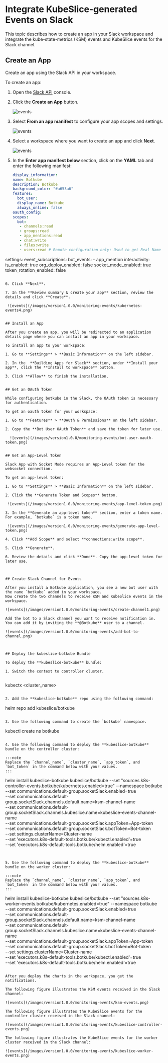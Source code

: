 # Integrate KubeSlice-generated Events on Slack

This topic describes how to create an app in your Slack workspace and integrate the 
kube-state-metrics (KSM) events and KubeSlice events for the Slack channel.


## Create an App

Create an app using the Slack API in your workspace. 

To create an app:

1. Open the [Slack API](https://api.slack.com/apps) console.

2. Click the **Create an App** button.

   ![events](/images/version1.0.0/monitoring-events/kubernetes-events1.png)

3. Select **From an app manifest** to configure your app scopes and settings.
   
   ![events](/images/version1.0.0/monitoring-events/kubernetes-events2.png)

4. Select a workspace where you want to create an app and click **Next**.

   ![events](/images/version1.0.0/monitoring-events/kubernetes-events3.png)

5. In the **Enter app manifest below** section, click on the **YAML** tab and enter the following manifest:

   ```yaml
   display_information:
   name: Botkube
   description: Botkube
   background_color: "#a653a6"
   features:
     bot_user:
     display_name: Botkube
     always_online: false
   oauth_config:
   scopes:
     bot:
      - channels:read
      - groups:read
      - app_mentions:read
      - chat:write
      - files:write
      - users:read # Remote configuration only: Used to get Real Name for audit reporting
  settings:
  event_subscriptions:
    bot_events:
      - app_mention
  interactivity:
    is_enabled: true
  org_deploy_enabled: false
  socket_mode_enabled: true
  token_rotation_enabled: false
  ```

6. Click **Next**.

7. In the **Review summary & create your app** section, review the details and click **Create**.

   ![events](/images/version1.0.0/monitoring-events/kubernetes-events4.png)


## Install an App

After you create an app, you will be redirected to an application details page where you can install an app in your workspace.

To install an app to your workspace:

1. Go to **Settings** > **Basic Information** on the left sidebar.

2. In the  **Building Apps for Slack** section, under **Install your app**, click the **Install to workspace** button.

3. Click **Allow** to finish the installation.


## Get an OAuth Token

While configuring botkube in the Slack, the OAuth token is necessary for authentication.

To get an oauth token for your workspace:

1. Go to **Features** > **OAuth & Permissions** on the left sidebar.

2. Copy the **Bot User OAuth Token** and save the token for later use.
   
    ![events](/images/version1.0.0/monitoring-events/bot-user-oauth-token.png)


## Get an App-Level Token

Slack App with Socket Mode requires an App-Level token for the websocket connection.

To get an app-level token:

1. Go to **Settings** > **Basic Information** on the left sidebar.

2. Click the **Generate Token and Scopes** button.
   
   ![events](/images/version1.0.0/monitoring-events/app-level-token.png)

3. In the **Generate an app-level token** section, enter a token name. For example, `botkube` is a token name.

   ![events](/images/version1.0.0/monitoring-events/generate-app-level-token.png)

4. Click **Add Scope** and select **connections:write scope**.

5. Click **Generate**.

6. Review the details and click **Done**. Copy the app-level token for later use.



## Create Slack Channel for Events

After you install a Botkube application, you see a new bot user with the name `botkube` added in your workspace. 
Now create the two channels to receive KSM and KubeSlice events in the workspace.

![events](/images/version1.0.0/monitoring-events/create-channel1.png)

Add the bot to a Slack channel you want to receive notification in. You can add it by inviting the **@Botkube** user to a channel.

![events](/images/version1.0.0/monitoring-events/add-bot-to-channel.png)



## Deploy the kubeslice-botkube Bundle

To deploy the **kubeslice-botkube** bundle:

1. Switch the context to controller cluster.
   
   ```
   kubectx <cluster_name>
   ```

2. Add the **kubeslice-botkube** repo using the following command:
   
   ```
   helm repo add kubeslice/botkube
   ```

3. Use the following command to create the `botkube` namespace.
   
   ```
   kubectl create ns botkube
   ```

4. Use the following command to deploy the **kubeslice-botkube** bundle on the controller cluster:
 
   :::note
   Replace the `channel_name`, `cluster_name`, `app_token`, and `bot_token` in the command below with your values.
   ::: 

   ```
   helm install kubeslice-botkube kubeslice/botkube  --set "sources.k8s-controller-events.botkube/kubernetes.enabled=true" --namespace botkube \
   --set communications.default-group.socketSlack.enabled=true \
   --set communications.default-group.socketSlack.channels.default.name=ksm-channel-name \
   --set communications.default-group.socketSlack.channels.kubeslice.name=kubeslice-events-channel-name \
   --set communications.default-group.socketSlack.appToken=App-token \
   --set communications.default-group.socketSlack.botToken=Bot-token \
   --set settings.clusterName=Cluster-name \
   --set 'executors.k8s-default-tools.botkube/kubectl.enabled'=true \
   --set 'executors.k8s-default-tools.botkube/helm.enabled'=true
   ```


5. Use the following command to deploy the **kubeslice-botkube** bundle on the worker cluster:
   
   :::note
   Replace the `channel_name`, `cluster_name`, `app_token`, and `bot_token` in the command below with your values.
   :::

   ```
   helm install kubeslice-botkube kubeslice/botkube  --set "sources.k8s-worker-events.botkube/kubernetes.enabled=true" --namespace botkube \
   --set communications.default-group.socketSlack.enabled=true \
   --set communications.default-group.socketSlack.channels.default.name=ksm-channel-name \
   --set communications.default-group.socketSlack.channels.kubeslice.name=kubeslice-events-channel-name \
   --set communications.default-group.socketSlack.appToken=App-token \
   --set communications.default-group.socketSlack.botToken=Bot-token \
   --set settings.clusterName=Cluster-name \
   --set 'executors.k8s-default-tools.botkube/kubectl.enabled'=true \
   --set 'executors.k8s-default-tools.botkube/helm.enabled'=true
   ```

After you deploy the charts in the workspace, you get the notifications.
   
The following figure illustrates the KSM events received in the Slack channel:

![events](/images/version1.0.0/monitoring-events/ksm-events.png)

The following figure illustrates the KubeSlice events for the controller cluster received in the Slack channel:

![events](/images/version1.0.0/monitoring-events/kubeslice-controller-events.png)

The following figure illustrates the KubeSlice events for the worker cluster received in the Slack channel:

![events](/images/version1.0.0/monitoring-events/kubeslice-worker-events.png)